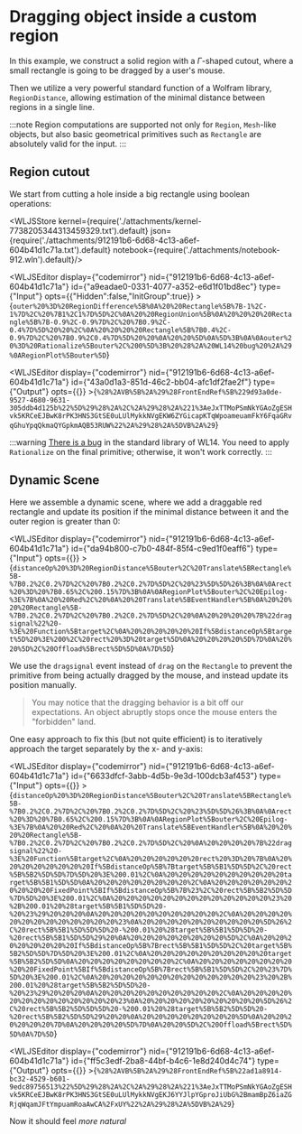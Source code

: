 # Dragging object inside a custom region

In this example, we construct a solid region with a $\Gamma$-shaped cutout, where a small rectangle is going to be dragged by a user's mouse.

Then we utilize a very powerful standard function of a Wolfram library, `RegionDistance`, allowing estimation of the minimal distance between regions in a single line.

<!--truncate-->

:::note
Region computations are supported not only for `Region`, `Mesh`-like objects, but also basic geometrical primitives such as `Rectangle` are absolutely valid for the input.
:::

## Region cutout
We start from cutting a hole inside a big rectangle using boolean operations:






<WLJSStore kernel={require('./attachments/kernel-7738205344313459329.txt').default} json={require('./attachments/912191b6-6d68-4c13-a6ef-604b41d1c71a.txt').default} notebook={require('./attachments/notebook-912.wln').default}/>




<WLJSEditor display={"codemirror"} nid={"912191b6-6d68-4c13-a6ef-604b41d1c71a"} id={"a9eadae0-0331-4077-a352-e6d1f01bd8ec"} type={"Input"} opts={{"Hidden":false,"InitGroup":true}} >{`outer%20%3D%20RegionDifference%5B%0A%20%20Rectangle%5B%7B-1%2C-1%7D%2C%20%7B1%2C1%7D%5D%2C%0A%20%20RegionUnion%5B%0A%20%20%20%20Rectangle%5B%7B-0.9%2C-0.9%7D%2C%20%7B0.9%2C-0.4%7D%5D%20%20%2C%0A%20%20%20%20Rectangle%5B%7B0.4%2C-0.9%7D%2C%20%7B0.9%2C0.4%7D%5D%20%20%0A%20%20%5D%0A%5D%3B%0A%0Aouter%20%3D%20Rationalize%5Bouter%2C%200%5D%3B%20%28%2A%20WL14%20bug%20%2A%29%0ARegionPlot%5Bouter%5D`}</WLJSEditor>

<WLJSEditor display={"codemirror"} nid={"912191b6-6d68-4c13-a6ef-604b41d1c71a"} id={"43a0d1a3-851d-46c2-bb04-afc1df2fae2f"} type={"Output"} opts={{}} >{`%28%2AVB%5B%2A%29%28FrontEndRef%5B%229d93a0de-9527-4680-9631-305ddb4d125b%22%5D%29%28%2A%2C%2A%29%28%2A%221%3AeJxTTMoPSmNkYGAoZgESHvk5KRCeEJBwK8rPK3HNS3GtSE0uLUlMykkNVgEKW6ZYGicapKTqWpoameuamFkY6FqaGRvqGhuYpqQkmaQYGpkmAQB53RUW%22%2A%29%28%2A%5DVB%2A%29`}</WLJSEditor>

:::warning
[There is a bug](https://mathematica.stackexchange.com/questions/314230/understanding-2d-regions-boolean-manipulation-graphics-vs-region) in the standard library of WL14. You need to apply `Rationalize` on the final primitive; otherwise, it won't work correctly.
:::

## Dynamic Scene
Here we assemble a dynamic scene, where we add a draggable red rectangle and update its position if the minimal distance between it and the outer region is greater than 0:


<WLJSEditor display={"codemirror"} nid={"912191b6-6d68-4c13-a6ef-604b41d1c71a"} id={"da94b800-c7b0-484f-85f4-c9ed1f0eaff6"} type={"Input"} opts={{}} >{`distanceOp%20%3D%20RegionDistance%5Bouter%2C%20Translate%5BRectangle%5B-%7B0.2%2C0.2%7D%2C%20%7B0.2%2C0.2%7D%5D%2C%20%23%5D%5D%26%3B%0A%0Arect%20%3D%20%7B0.65%2C%200.15%7D%3B%0A%0ARegionPlot%5Bouter%2C%20Epilog-%3E%7B%0A%20%20Red%2C%20%0A%20%20Translate%5BEventHandler%5B%0A%20%20%20%20Rectangle%5B-%7B0.2%2C0.2%7D%2C%20%7B0.2%2C0.2%7D%5D%2C%20%0A%20%20%20%20%7B%22dragsignal%22%20-%3E%20Function%5Btarget%2C%0A%20%20%20%20%20%20If%5BdistanceOp%5Btarget%5D%20%3E%200%2C%20rect%20%3D%20target%5D%0A%20%20%20%20%5D%7D%0A%20%20%5D%2C%20Offload%5Brect%5D%5D%0A%7D%5D`}</WLJSEditor>

We use the `dragsignal` event instead of `drag` on the `Rectangle` to prevent the primitive from being actually dragged by the mouse, and instead update its position manually.

> You may notice that the dragging behavior is a bit off our expectations. An object abruptly stops once the mouse enters the "forbidden" land.

One easy approach to fix this (but not quite efficient) is to iteratively approach the target separately by the x- and y-axis:


<WLJSEditor display={"codemirror"} nid={"912191b6-6d68-4c13-a6ef-604b41d1c71a"} id={"6633dfcf-3abb-4d5b-9e3d-100dcb3af453"} type={"Input"} opts={{}} >{`distanceOp%20%3D%20RegionDistance%5Bouter%2C%20Translate%5BRectangle%5B-%7B0.2%2C0.2%7D%2C%20%7B0.2%2C0.2%7D%5D%2C%20%23%5D%5D%26%3B%0A%0Arect%20%3D%20%7B0.65%2C%200.15%7D%3B%0A%0ARegionPlot%5Bouter%2C%20Epilog-%3E%7B%0A%20%20Red%2C%20%0A%20%20Translate%5BEventHandler%5B%0A%20%20%20%20Rectangle%5B-%7B0.2%2C0.2%7D%2C%20%7B0.2%2C0.2%7D%5D%2C%20%0A%20%20%20%20%7B%22dragsignal%22%20-%3E%20Function%5Btarget%2C%0A%20%20%20%20%20%20rect%20%3D%20%7B%0A%20%20%20%20%20%20%20%20If%5BdistanceOp%5B%7Btarget%5B%5B1%5D%5D%2C%20rect%5B%5B2%5D%5D%7D%5D%20%3E%200.01%2C%0A%20%20%20%20%20%20%20%20%20%20target%5B%5B1%5D%5D%0A%20%20%20%20%20%20%20%20%2C%0A%20%20%20%20%20%20%20%20%20%20FixedPoint%5BIf%5BdistanceOp%5B%7B%23%2C%20rect%5B%5B2%5D%5D%7D%5D%20%3E%200.01%2C%0A%20%20%20%20%20%20%20%20%20%20%20%20%20%23%20%2B%200.01%20%28target%5B%5B1%5D%5D%20-%20%23%29%20%20%20%0A%20%20%20%20%20%20%20%20%20%20%2C%0A%20%20%20%20%20%20%20%20%20%20%20%20%20%23%0A%20%20%20%20%20%20%20%20%20%20%5D%26%2C%20rect%5B%5B1%5D%5D%5D%20-%200.01%20%28target%5B%5B1%5D%5D%20-%20rect%5B%5B1%5D%5D%29%20%0A%20%20%20%20%20%20%20%20%5D%2C%0A%20%20%20%20%20%20%20%20If%5BdistanceOp%5B%7Brect%5B%5B1%5D%5D%2C%20target%5B%5B2%5D%5D%7D%5D%20%3E%200.01%2C%0A%20%20%20%20%20%20%20%20%20%20target%5B%5B2%5D%5D%0A%20%20%20%20%20%20%20%20%2C%0A%20%20%20%20%20%20%20%20%20%20FixedPoint%5BIf%5BdistanceOp%5B%7Brect%5B%5B1%5D%5D%2C%20%23%7D%5D%20%3E%200.01%2C%0A%20%20%20%20%20%20%20%20%20%20%20%20%20%23%20%2B%200.01%20%28target%5B%5B2%5D%5D%20-%20%23%29%20%20%20%0A%20%20%20%20%20%20%20%20%20%20%2C%0A%20%20%20%20%20%20%20%20%20%20%20%20%20%23%0A%20%20%20%20%20%20%20%20%20%20%5D%26%2C%20rect%5B%5B2%5D%5D%5D%20-%200.01%20%28target%5B%5B2%5D%5D%20-%20rect%5B%5B2%5D%5D%29%20%20%0A%20%20%20%20%20%20%20%20%5D%0A%20%20%20%20%20%20%7D%0A%20%20%20%20%5D%7D%0A%20%20%5D%2C%20Offload%5Brect%5D%5D%0A%7D%5D`}</WLJSEditor>

<WLJSEditor display={"codemirror"} nid={"912191b6-6d68-4c13-a6ef-604b41d1c71a"} id={"ff5c3edf-2ba8-44bf-b4c6-1e8d240d4c74"} type={"Output"} opts={{}} >{`%28%2AVB%5B%2A%29%28FrontEndRef%5B%22ad1a8914-bc32-4529-b601-9edc89756513%22%5D%29%28%2A%2C%2A%29%28%2A%221%3AeJxTTMoPSmNkYGAoZgESHvk5KRCeEJBwK8rPK3HNS3GtSE0uLUlMykkNVgEKJ6YYJlpYGproJiUbG%2BmamBpZ6iaZGRjqWqamJFtYmpuamRoaAwCA%2FxUY%22%2A%29%28%2A%5DVB%2A%29`}</WLJSEditor>

Now it should feel *more natural*